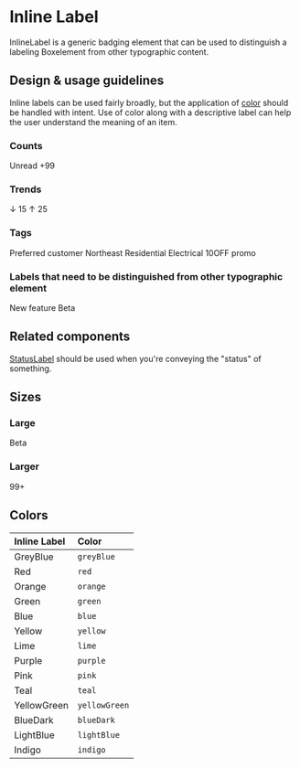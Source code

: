 
<Meta title="Components/Status and Feedback/InlineLabel" />

# Inline Label

InlineLabel is a generic badging element that can be used to distinguish a
labeling Boxelement from other typographic content.

## Design & usage guidelines

Inline labels can be used fairly broadly, but the application of
[color](../?path=/docs/design-colors--docs) should be handled with intent. Use
of color along with a descriptive label can help the user understand the meaning
of an item.

### Counts

<Canvas>
  <Box direction="row" alignItems="baseline" gap="small">
    <Text>Unread</Text>
    <InlineLabel color="red">+99</InlineLabel>
  </Box>
</Canvas>

### Trends

<Canvas>
  <InlineLabel color="red">↓ 15</InlineLabel>
  <InlineLabel color="green">↑ 25</InlineLabel>
</Canvas>

### Tags

<Canvas>
  <Box direction="row" alignItems="center" gap="smaller">
    <InlineLabel>Preferred customer</InlineLabel>
    <InlineLabel>Northeast</InlineLabel>
    <InlineLabel>Residential</InlineLabel>
    <InlineLabel>Electrical</InlineLabel>
    <InlineLabel>10OFF promo</InlineLabel>
  </Box>
</Canvas>

### Labels that need to be distinguished from other typographic element

<Canvas>
  <Box direction="row" alignItems="center" gap="small">
    <Heading level={2}>New feature</Heading>
    <InlineLabel size="large">Beta</InlineLabel>
  </Box>
</Canvas>

## Related components

[StatusLabel](../?path=/docs/components-status-and-feedback-statuslabel--docs)
should be used when you're conveying the "status" of something.

## Sizes

### Large

<Canvas>
  <InlineLabel size="large" color="blue">
    Beta
  </InlineLabel>
</Canvas>

### Larger

<Canvas>
  <InlineLabel size="larger" color="green">
    99+
  </InlineLabel>
</Canvas>

## Colors

| Inline Label                                               | Color         |
| :--------------------------------------------------------- | :------------ |
| <InlineLabel color="greyBlue">GreyBlue</InlineLabel>       | `greyBlue`    |
| <InlineLabel color="red">Red</InlineLabel>                 | `red`         |
| <InlineLabel color="orange">Orange</InlineLabel>           | `orange`      |
| <InlineLabel color="green">Green</InlineLabel>             | `green`       |
| <InlineLabel color="blue">Blue</InlineLabel>               | `blue`        |
| <InlineLabel color="yellow">Yellow</InlineLabel>           | `yellow`      |
| <InlineLabel color="lime">Lime</InlineLabel>               | `lime`        |
| <InlineLabel color="purple">Purple</InlineLabel>           | `purple`      |
| <InlineLabel color="pink">Pink</InlineLabel>               | `pink`        |
| <InlineLabel color="teal">Teal</InlineLabel>               | `teal`        |
| <InlineLabel color="yellowGreen">YellowGreen</InlineLabel> | `yellowGreen` |
| <InlineLabel color="blueDark">BlueDark</InlineLabel>       | `blueDark`    |
| <InlineLabel color="lightBlue">LightBlue</InlineLabel>     | `lightBlue`   |
| <InlineLabel color="indigo">Indigo</InlineLabel>           | `indigo`      |
